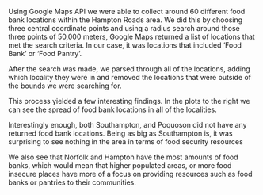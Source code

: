 Using Google Maps API we were able to collect around 60 different food bank locations within the Hampton Roads area. We did this by choosing three central coordinate points and using a radius search around those three points of 50,000 meters, Google Maps returned a list of locations that met the search criteria. In our case, it was locations that included 'Food Bank' or 'Food Pantry'.

After the search was made, we parsed through all of the locations, adding which locality they were in and removed the locations that were outside of the bounds we were searching for.

This process yielded a few interesting findings. In the plots to the right we can see the spread of food bank locations in all of the localities.

Interestingly enough, both Southampton, and Poquoson did not have any returned food bank locations. Being as big as Southampton is, it was surprising to see nothing in the area in terms of food security resources

We also see that Norfolk and Hampton have the most amounts of food banks, which would mean that higher populated areas, or more food insecure places have more of a focus on providing resources such as food banks or pantries to their communities.